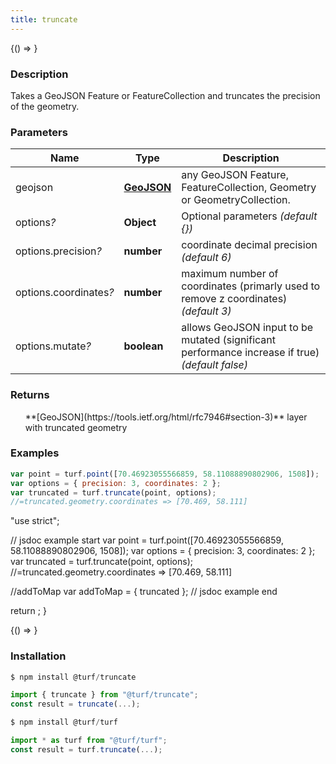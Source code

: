 ```yaml
---
title: truncate
---
```



<!-- Expose turf as global var for experimenting in the browser console -->

<BrowserOnly>{() => <WindowTurfGlobal turf={turf} />}</BrowserOnly>

### Description

Takes a GeoJSON Feature or FeatureCollection and truncates the precision of the geometry.

### Parameters

| Name                        | Type                                                         | Description                                                                                     |
| --------------------------- | ------------------------------------------------------------ | ----------------------------------------------------------------------------------------------- |
| geojson                     | **[GeoJSON](https://tools.ietf.org/html/rfc7946#section-3)** | any GeoJSON Feature, FeatureCollection, Geometry or GeometryCollection.                         |
| options<i>?</i>             | **Object**                                                   | Optional parameters _(default \{\})_                                                            |
| options.precision<i>?</i>   | **number**                                                   | coordinate decimal precision _(default 6)_                                                      |
| options.coordinates<i>?</i> | **number**                                                   | maximum number of coordinates (primarly used to remove z coordinates) _(default 3)_             |
| options.mutate<i>?</i>      | **boolean**                                                  | allows GeoJSON input to be mutated (significant performance increase if true) _(default false)_ |

### Returns

<ul>
  **[GeoJSON](https://tools.ietf.org/html/rfc7946#section-3)** layer with truncated geometry

</ul>

### Examples

```javascript
var point = turf.point([70.46923055566859, 58.11088890802906, 1508]);
var options = { precision: 3, coordinates: 2 };
var truncated = turf.truncate(point, options);
//=truncated.geometry.coordinates => [70.469, 58.111]
```

  "use strict";

  // jsdoc example start
  var point = turf.point([70.46923055566859, 58.11088890802906, 1508]);
  var options = { precision: 3, coordinates: 2 };
  var truncated = turf.truncate(point, options);
  //=truncated.geometry.coordinates => [70.469, 58.111]

  //addToMap
  var addToMap = { truncated };
  // jsdoc example end

  return <ExampleMap addToMap={addToMap} />;
}

<!-- prettier-ignore -->
<BrowserOnly>{() => <Map0 />}</BrowserOnly>

### Installation

```javascript
$ npm install @turf/truncate

import { truncate } from "@turf/truncate";
const result = truncate(...);
```

```javascript
$ npm install @turf/turf

import * as turf from "@turf/turf";
const result = turf.truncate(...);
```
